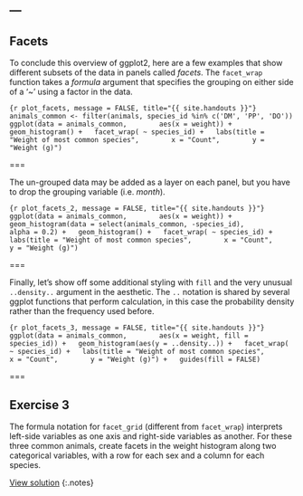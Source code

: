 ---
---

## Facets

To conclude this overview of ggplot2, here are a few examples that show different subsets of the data in panels called *facets*.
The `facet_wrap` function takes a *formula* argument that specifies the grouping on either side of a '~' using a factor in the data.

```{r plot_facets, message = FALSE, title="{{ site.handouts }}"}
animals_common <- filter(animals, species_id %in% c('DM', 'PP', 'DO'))
ggplot(data = animals_common,
       aes(x = weight)) +
  geom_histogram() +
  facet_wrap( ~ species_id) +
  labs(title = "Weight of most common species",
       x = "Count",
       y = "Weight (g)")
```

===

The un-grouped data may be added as a layer on each panel, but you have to drop the grouping variable (i.e. *month*).

```{r plot_facets_2, message = FALSE, title="{{ site.handouts }}"}
ggplot(data = animals_common,
       aes(x = weight)) +
  geom_histogram(data = select(animals_common, -species_id),
                 alpha = 0.2) +
  geom_histogram() +
  facet_wrap( ~ species_id) +
  labs(title = "Weight of most common species",
       x = "Count",
       y = "Weight (g)")
```

===

Finally, let's show off some additional styling with `fill` and the very unusual `..density..` argument in the aesthetic.
The `..` notation is shared by several ggplot functions that perform calculation, in this case the probability density rather than the frequency used before.

```{r plot_facets_3, message = FALSE, title="{{ site.handouts }}"}
ggplot(data = animals_common,
       aes(x = weight, fill = species_id)) +
  geom_histogram(aes(y = ..density..)) +
  facet_wrap( ~ species_id) +
  labs(title = "Weight of most common species",
       x = "Count",
       y = "Weight (g)") +
  guides(fill = FALSE)								 
```

===

## Exercise 3

The formula notation for `facet_grid` (different from `facet_wrap`) interprets left-side variables as one axis and right-side variables as another. For these three common animals, create facets in the weight histogram along two categorical variables, with a row for each sex and a column for each species.

[View solution](#solution-3)
{:.notes}
